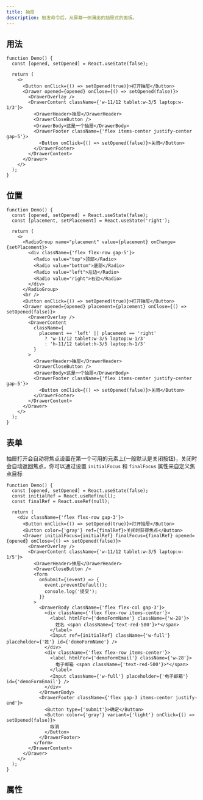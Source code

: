 ```yaml
---
title: 抽屉
description: 触发命令后，从屏幕一侧滑出的抽屉式的面板。
---
```


## 用法

```tsx preview editable
function Demo() {
  const [opened, setOpened] = React.useState(false);

  return (
    <>
      <Button onClick={() => setOpened(true)}>打开抽屉</Button>
      <Drawer opened={opened} onClose={() => setOpened(false)}>
        <DrawerOverlay />
        <DrawerContent className={'w-11/12 tablet:w-3/5 laptop:w-1/3'}>
          <DrawerHeader>抽屉</DrawerHeader>
          <DrawerCloseButton />
          <DrawerBody>这是一个抽屉</DrawerBody>
          <DrawerFooter className={'flex items-center justify-center gap-5'}>
            <Button onClick={() => setOpened(false)}>关闭</Button>
          </DrawerFooter>
        </DrawerContent>
      </Drawer>
    </>
  );
}
```

## 位置

```tsx preview editable
function Demo() {
  const [opened, setOpened] = React.useState(false);
  const [placement, setPlacement] = React.useState('right');

  return (
    <>
      <RadioGroup name="placement" value={placement} onChange={setPlacement}>
        <div className={'flex flex-row gap-5'}>
          <Radio value="top">顶部</Radio>
          <Radio value="bottom">底部</Radio>
          <Radio value="left">左边</Radio>
          <Radio value="right">右边</Radio>
        </div>
      </RadioGroup>
      <br />
      <Button onClick={() => setOpened(true)}>打开抽屉</Button>
      <Drawer opened={opened} placement={placement} onClose={() => setOpened(false)}>
        <DrawerOverlay />
        <DrawerContent
          className={
            placement == 'left' || placement == 'right'
              ? 'w-11/12 tablet:w-3/5 laptop:w-1/3'
              : 'h-11/12 tablet:h-3/5 laptop:h-1/3'
          }
        >
          <DrawerHeader>抽屉</DrawerHeader>
          <DrawerCloseButton />
          <DrawerBody>这是一个抽屉</DrawerBody>
          <DrawerFooter className={'flex items-center justify-center gap-5'}>
            <Button onClick={() => setOpened(false)}>关闭</Button>
          </DrawerFooter>
        </DrawerContent>
      </Drawer>
    </>
  );
}
```

## 表单

抽屉打开会自动将焦点设置在第一个可用的元素上(一般默认是关闭按钮)，关闭时会自动返回焦点，你可以通过设置 `initialFocus` 和 `finalFocus` 属性来自定义焦点目标

```tsx preview editable
function Demo() {
  const [opened, setOpened] = React.useState(false);
  const initialRef = React.useRef(null);
  const finalRef = React.useRef(null);

  return (
    <div className={'flex flex-row gap-3'}>
      <Button onClick={() => setOpened(true)}>打开抽屉</Button>
      <Button color={'gray'} ref={finalRef}>关闭时获得焦点</Button>
      <Drawer initialFocus={initialRef} finalFocus={finalRef} opened={opened} onClose={() => setOpened(false)}>
        <DrawerOverlay />
        <DrawerContent className={'w-11/12 tablet:w-3/5 laptop:w-1/5'}>
          <DrawerHeader>抽屉</DrawerHeader>
          <DrawerCloseButton />
          <form
            onSubmit={(event) => {
              event.preventDefault();
              console.log('提交');
            }}
          >
            <DrawerBody className={'flex flex-col gap-3'}>
              <div className={'flex flex-row items-center'}>
                <label htmlFor={'demoFormName'} className={'w-28'}>
                  姓名 <span className={'text-red-500'}>*</span>
                </label>
                <Input ref={initialRef} className={'w-full'} placeholder={'姓'} id={'demoFormName'} />
              </div>
              <div className={'flex flex-row items-center'}>
                <label htmlFor={'demoFormEmail'} className={'w-28'}>
                  电子邮箱 <span className={'text-red-500'}>*</span>
                </label>
                <Input className={'w-full'} placeholder={'电子邮箱'} id={'demoFormEmail'} />
              </div>
            </DrawerBody>
            <DrawerFooter className={'flex gap-3 items-center justify-end'}>
              <Button type={'submit'}>确定</Button>
              <Button color={'gray'} variant={'light'} onClick={() => setOpened(false)}>
                取消
              </Button>
            </DrawerFooter>
          </form>
        </DrawerContent>
      </Drawer>
    </>
  );
}
```

## 属性

<PropsTable componentName="Drawer" />

